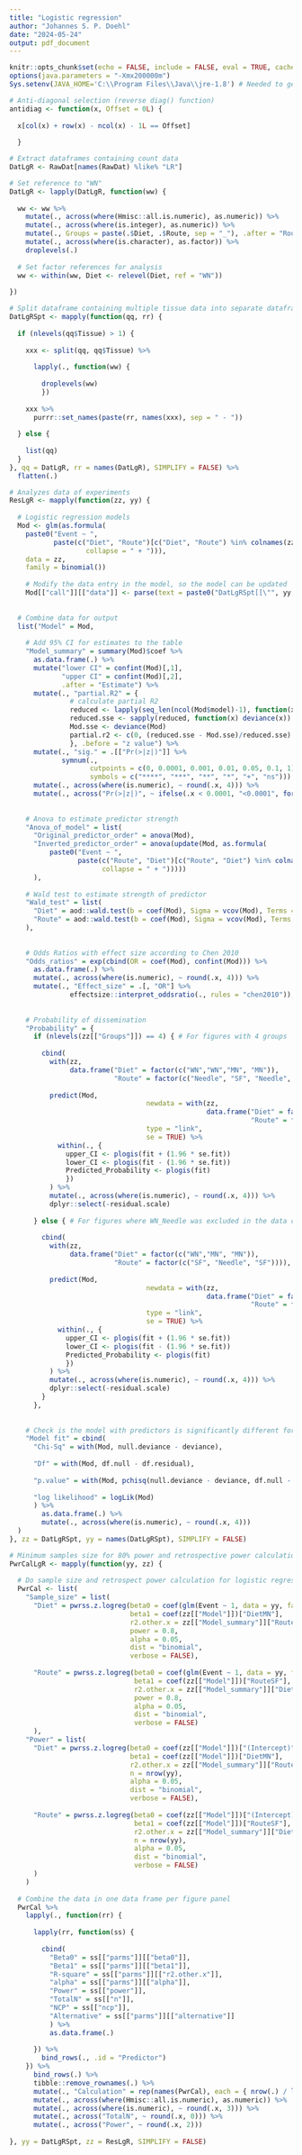 ```yaml
---
title: "Logistic regression"
author: "Johannes S. P. Doehl"
date: "2024-05-24"
output: pdf_document
---
```


```r
knitr::opts_chunk$set(echo = FALSE, include = FALSE, eval = TRUE, cache = TRUE, dev = "png", warning = FALSE, message = FALSE, fig.pos = "H", out.extra = "")
options(java.parameters = "-Xmx200000m")
Sys.setenv(JAVA_HOME='C:\\Program Files\\Java\\jre-1.8') # Needed to get around loading error of rJava
```

```r
# Anti-diagonal selection (reverse diag() function)
antidiag <- function(x, Offset = 0L) {
  
  x[col(x) + row(x) - ncol(x) - 1L == Offset]
  
  }
```

```r
# Extract dataframes containing count data
DatLgR <- RawDat[names(RawDat) %like% "LR"]

# Set reference to "WN"
DatLgR <- lapply(DatLgR, function(ww) {
  
  ww <- ww %>%
    mutate(., across(where(Hmisc::all.is.numeric), as.numeric)) %>%
    mutate(., across(where(is.integer), as.numeric)) %>%
    mutate(., Groups = paste(.$Diet, .$Route, sep = "_"), .after = "Route") %>%
    mutate(., across(where(is.character), as.factor)) %>%
    droplevels(.)
  
  # Set factor references for analysis
  ww <- within(ww, Diet <- relevel(Diet, ref = "WN"))
  
})

# Split dataframe containing multiple tissue data into separate dataframes for analysis
DatLgRSpt <- mapply(function(qq, rr) {
  
  if (nlevels(qq$Tissue) > 1) {
    
    xxx <- split(qq, qq$Tissue) %>%
      
      lapply(., function(ww) {
        
        droplevels(ww)
        })
    
    xxx %>%
      purrr::set_names(paste(rr, names(xxx), sep = " - "))
    
  } else {
    
    list(qq)
  }
}, qq = DatLgR, rr = names(DatLgR), SIMPLIFY = FALSE) %>%
  flatten(.)
```

```r
# Analyzes data of experiments
ResLgR <- mapply(function(zz, yy) {
  
  # Logistic regression models
  Mod <- glm(as.formula(
    paste0("Event ~ ",
           paste(c("Diet", "Route")[c("Diet", "Route") %in% colnames(zz)],
                   collapse = " + "))),
    data = zz,
    family = binomial())
  
    # Modify the data entry in the model, so the model can be updated
    Mod[["call"]][["data"]] <- parse(text = paste0("DatLgRSpt[[\"", yy, "\"]]"))[[1]]
  
               
  # Combine data for output
  list("Model" = Mod,
       
    # Add 95% CI for estimates to the table
    "Model_summary" = summary(Mod)$coef %>%
      as.data.frame(.) %>%
      mutate("lower CI" = confint(Mod)[,1],
             "upper CI" = confint(Mod)[,2],
             .after = "Estimate") %>%
      mutate(., "partial.R2" = {
               # calculate partial R2
               reduced <- lapply(seq_len(ncol(Mod$model)-1), function(x) update(Mod, terms(Mod)[-x]))
               reduced.sse <- sapply(reduced, function(x) deviance(x))
               Mod.sse <- deviance(Mod)
               partial.r2 <- c(0, (reduced.sse - Mod.sse)/reduced.sse)
               }, .before = "z value") %>%
      mutate(., "sig." = .[["Pr(>|z|)"]] %>%
             symnum(.,
                    cutpoints = c(0, 0.0001, 0.001, 0.01, 0.05, 0.1, 1),
                    symbols = c("****", "***", "**", "*", "+", "ns"))) %>%
      mutate(., across(where(is.numeric), ~ round(.x, 4))) %>%
      mutate(., across("Pr(>|z|)", ~ ifelse(.x < 0.0001, "<0.0001", format(.x, scientific = FALSE)))),
    
    
    # Anova to estimate predictor strength
    "Anova_of_model" = list(
      "Original_predictor_order" = anova(Mod),
      "Inverted_predictor_order" = anova(update(Mod, as.formula(
          paste0("Event ~ ",
                 paste(c("Route", "Diet")[c("Route", "Diet") %in% colnames(zz)],
                       collapse = " + ")))))
      ),
    
    # Wald test to estimate strength of predictor
    "Wald_test" = list(
      "Diet" = aod::wald.test(b = coef(Mod), Sigma = vcov(Mod), Terms = 2), # For Diet, compared to WN
      "Route" = aod::wald.test(b = coef(Mod), Sigma = vcov(Mod), Terms = 3) # For Route, compared to needle
    ),
    
    
    # Odds Ratios with effect size according to Chen 2010
    "Odds_ratios" = exp(cbind(OR = coef(Mod), confint(Mod))) %>%
      as.data.frame(.) %>%
      mutate(., across(where(is.numeric), ~ round(.x, 4))) %>%
      mutate(., "Effect_size" = .[, "OR"] %>% 
               effectsize::interpret_oddsratio(., rules = "chen2010")),
    
    
    # Probability of dissemination
    "Probability" = {
      if (nlevels(zz[["Groups"]]) == 4) { # For figures with 4 groups
        
        cbind(
          with(zz,
               data.frame("Diet" = factor(c("WN","WN","MN", "MN")),
                          "Route" = factor(c("Needle", "SF", "Needle", "SF")))),
          
          predict(Mod, 
                                  newdata = with(zz,
                                                 data.frame("Diet" = factor(c("WN","WN","MN", "MN")),
                                                            "Route" = factor(c("Needle", "SF", "Needle", "SF")))),
                                  type = "link",
                                  se = TRUE) %>%
            within(., {
              upper_CI <- plogis(fit + (1.96 * se.fit))
              lower_CI <- plogis(fit - (1.96 * se.fit))
              Predicted_Probability <- plogis(fit)
              })
          ) %>%
          mutate(., across(where(is.numeric), ~ round(.x, 4))) %>%
          dplyr::select(-residual.scale)
        
      } else { # For figures where WN_Needle was excluded in the data collection
        
        cbind(
          with(zz,
               data.frame("Diet" = factor(c("WN","MN", "MN")),
                          "Route" = factor(c("SF", "Needle", "SF")))),
          
          predict(Mod, 
                                  newdata = with(zz,
                                                 data.frame("Diet" = factor(c("WN","MN", "MN")),
                                                            "Route" = factor(c("SF", "Needle", "SF")))),
                                  type = "link",
                                  se = TRUE) %>%
            within(., {
              upper_CI <- plogis(fit + (1.96 * se.fit))
              lower_CI <- plogis(fit - (1.96 * se.fit))
              Predicted_Probability <- plogis(fit)
              })
          ) %>%
          mutate(., across(where(is.numeric), ~ round(.x, 4))) %>%
          dplyr::select(-residual.scale)
        }
      },
    
    
    # Check is the model with predictors is significantly different form the Null-Model
    "Model fit" = cbind(
      "Chi-Sq" = with(Mod, null.deviance - deviance),
      
      "Df" = with(Mod, df.null - df.residual),
      
      "p.value" = with(Mod, pchisq(null.deviance - deviance, df.null - df.residual, lower.tail = FALSE)),
      
      "log likelihood" = logLik(Mod)
      ) %>%
        as.data.frame(.) %>%
        mutate(., across(where(is.numeric), ~ round(.x, 4)))
  )
}, zz = DatLgRSpt, yy = names(DatLgRSpt), SIMPLIFY = FALSE)
```

```r
# Minimum samples size for 80% power and retrospective power calculation
PwrCalLgR <- mapply(function(yy, zz) {
  
  # Do sample size and retrospect power calculation for logistic regression
  PwrCal <- list(
    "Sample_size" = list(
      "Diet" = pwrss.z.logreg(beta0 = coef(glm(Event ~ 1, data = yy, family = binomial)),
                              beta1 = coef(zz[["Model"]])["DietMN"],
                              r2.other.x = zz[["Model_summary"]]["RouteSF", "partial.R2"],
                              power = 0.8, 
                              alpha = 0.05, 
                              dist = "binomial",
                              verbose = FALSE),
  
      "Route" = pwrss.z.logreg(beta0 = coef(glm(Event ~ 1, data = yy, family = binomial)),
                               beta1 = coef(zz[["Model"]])["RouteSF"],
                               r2.other.x = zz[["Model_summary"]]["DietMN", "partial.R2"],
                               power = 0.8, 
                               alpha = 0.05, 
                               dist = "binomial",
                               verbose = FALSE)
      ),
    "Power" = list(
      "Diet" = pwrss.z.logreg(beta0 = coef(zz[["Model"]])["(Intercept)"],
                              beta1 = coef(zz[["Model"]])["DietMN"],
                              r2.other.x = zz[["Model_summary"]]["RouteSF", "partial.R2"],
                              n = nrow(yy), 
                              alpha = 0.05, 
                              dist = "binomial",
                              verbose = FALSE),
  
      "Route" = pwrss.z.logreg(beta0 = coef(zz[["Model"]])["(Intercept)"],
                               beta1 = coef(zz[["Model"]])["RouteSF"],
                               r2.other.x = zz[["Model_summary"]]["DietMN", "partial.R2"],
                               n = nrow(yy), 
                               alpha = 0.05, 
                               dist = "binomial",
                               verbose = FALSE)
      )
    ) 
  
  # Combine the data in one data frame per figure panel
  PwrCal %>%
    lapply(., function(rr) {
        
      lapply(rr, function(ss) {
        
        cbind(
          "Beta0" = ss[["parms"]][["beta0"]],
          "Beta1" = ss[["parms"]][["beta1"]],
          "R-square" = ss[["parms"]][["r2.other.x"]],
          "alpha" = ss[["parms"]][["alpha"]],
          "Power" = ss[["power"]],
          "TotalN" = ss[["n"]],
          "NCP" = ss[["ncp"]],
          "Alternative" = ss[["parms"]][["alternative"]]
          ) %>%
          as.data.frame(.)
        
      }) %>%
        bind_rows(., .id = "Predictor")
    }) %>%
      bind_rows(.) %>%
      tibble::remove_rownames(.) %>%
      mutate(., "Calculation" = rep(names(PwrCal), each = { nrow(.) / length(PwrCal) }), .before = "Predictor") %>%
      mutate(., across(where(Hmisc::all.is.numeric), as.numeric)) %>%
      mutate(., across(where(is.numeric), ~ round(.x, 3))) %>%
      mutate(., across("TotalN", ~ round(.x, 0))) %>%
      mutate(., across("Power", ~ round(.x, 2)))
  
}, yy = DatLgRSpt, zz = ResLgR, SIMPLIFY = FALSE)
```

